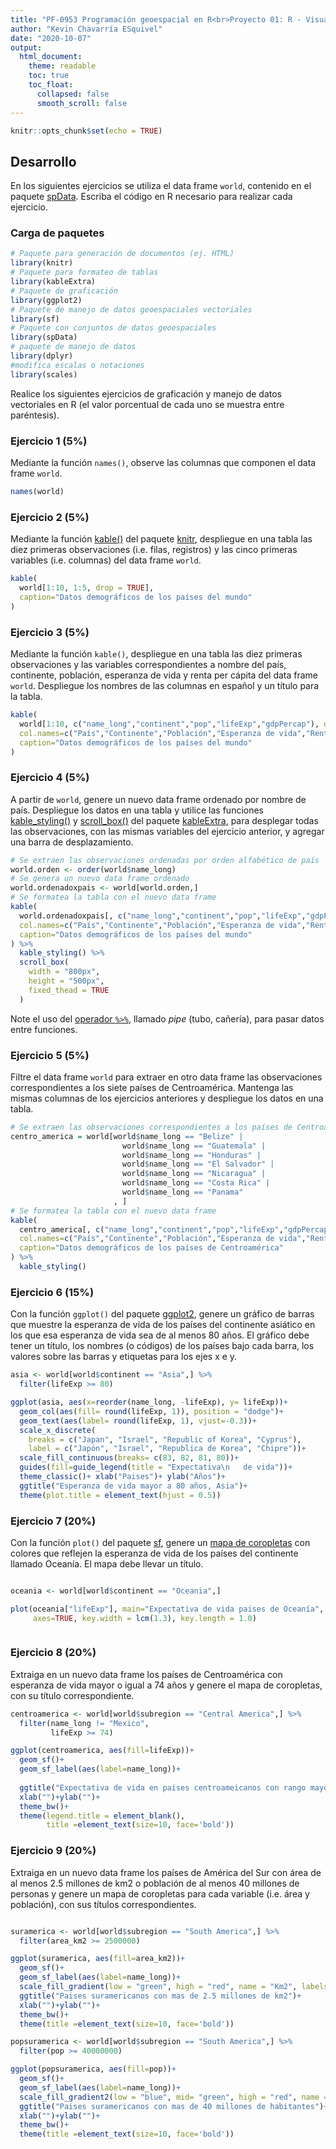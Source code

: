 ```yaml
---
title: "PF-0953 Programación geoespacial en R<br>Proyecto 01: R - Visualización de datos vectoriales"
author: "Kevin Chavarría ESquivel"
date: "2020-10-07"
output:
  html_document:
    theme: readable    
    toc: true
    toc_float:
      collapsed: false
      smooth_scroll: false  
---
```

  
  ```r
knitr::opts_chunk$set(echo = TRUE)
```

## Desarrollo
En los siguientes ejercicios se utiliza el data frame ```world```, contenido en el paquete [spData](https://cran.r-project.org/web/packages/spData/). Escriba el código en R necesario para realizar cada ejercicio.

### Carga de paquetes
```r
# Paquete para generación de documentos (ej. HTML)
library(knitr)
# Paquete para formateo de tablas
library(kableExtra)
# Paquete de graficación
library(ggplot2)
# Paquete de manejo de datos geoespaciales vectoriales
library(sf)
# Paquete con conjuntos de datos geoespaciales
library(spData)
# paquete de manejo de datos
library(dplyr)
#modifica escalas o notaciones
library(scales)
```

Realice los siguientes ejercicios de graficación y manejo de datos vectoriales en R (el valor porcentual de cada uno se muestra entre paréntesis).

### Ejercicio 1 (5%)
Mediante la función ```names()```, observe las columnas que componen el data frame ```world```.
```r
names(world)
```


### Ejercicio 2 (5%)
Mediante la función [kable()](https://www.rdocumentation.org/packages/knitr/versions/1.30/topics/kable) del paquete [knitr](https://cran.r-project.org/web/packages/knitr/), despliegue en una tabla las diez primeras observaciones (i.e. filas, registros) y las cinco primeras variables (i.e. columnas) del data frame  ```world```.
```r
kable(
  world[1:10, 1:5, drop = TRUE], 
  caption="Datos demográficos de los países del mundo"
)
```


### Ejercicio 3 (5%)
Mediante la función ```kable()```, despliegue en una tabla las diez primeras observaciones y las variables correspondientes a nombre del país, continente, población, esperanza de vida y renta per cápita del data frame  ```world```. Despliegue los nombres de las columnas en español y un título para la tabla.
```r
kable(
  world[1:10, c("name_long","continent","pop","lifeExp","gdpPercap"), drop = TRUE], 
  col.names=c("País","Continente","Población","Esperanza de vida","Renta per cápita"),  
  caption="Datos demográficos de los países del mundo"
)
```

### Ejercicio 4 (5%)
A partir de ```world```, genere un nuevo data frame ordenado por nombre de país. Despliegue los datos en una tabla y utilice las funciones [kable_styling()](https://www.rdocumentation.org/packages/kableExtra/versions/1.2.1/topics/kable_styling) y [scroll_box()](https://www.rdocumentation.org/packages/kableExtra/versions/1.2.1/topics/scroll_box) del paquete [kableExtra](https://cran.r-project.org/web/packages/kableExtra/), para desplegar todas las observaciones, con las mismas variables del ejercicio anterior, y agregar una barra de desplazamiento.
```r
# Se extraen las observaciones ordenadas por orden alfabético de país
world.orden <- order(world$name_long)
# Se genera un nuevo data frame ordenado
world.ordenadoxpais <- world[world.orden,]
# Se formatea la tabla con el nuevo data frame
kable(
  world.ordenadoxpais[, c("name_long","continent","pop","lifeExp","gdpPercap"), drop = TRUE], 
  col.names=c("País","Continente","Población","Esperanza de vida","Renta per cápita"),  
  caption="Datos demográficos de los países del mundo"
) %>%
  kable_styling() %>%
  scroll_box(
    width = "800px", 
    height = "500px", 
    fixed_thead = TRUE
  )
```
Note el uso del [operador ```%>%```](https://www.datacamp.com/community/tutorials/pipe-r-tutorial), llamado _pipe_ (tubo, cañería), para pasar datos entre funciones.

### Ejercicio 5 (5%)
Filtre el data frame ```world``` para extraer en otro data frame las observaciones correspondientes a los siete países de Centroamérica. Mantenga las mismas columnas de los ejercicios anteriores y despliegue los datos en una tabla.
```r
# Se extraen las observaciones correspondientes a los países de Centroamérica
centro_america = world[world$name_long == "Belize" |
                         world$name_long == "Guatemala" |
                         world$name_long == "Honduras" |
                         world$name_long == "El Salvador" |
                         world$name_long == "Nicaragua" |
                         world$name_long == "Costa Rica" |
                         world$name_long == "Panama"
                       , ]
# Se formatea la tabla con el nuevo data frame
kable(
  centro_america[, c("name_long","continent","pop","lifeExp","gdpPercap"), drop = TRUE], 
  col.names=c("País","Continente","Población","Esperanza de vida","Renta per cápita"),  
  caption="Datos demográficos de los países de Centroamérica"
) %>%
  kable_styling()
```

### Ejercicio 6 (15%)
Con la función ```ggplot()``` del paquete [ggplot2](https://ggplot2.tidyverse.org/), genere un gráfico de barras que muestre la esperanza de vida de los países del continente asiático en los que esa esperanza de vida sea de al menos 80 años. El gráfico debe tener un título, los nombres (o códigos) de los países bajo cada barra, los valores sobre las barras y etiquetas para los ejes x e y.
```r
asia <- world[world$continent == "Asia",] %>%
  filter(lifeExp >= 80)

ggplot(asia, aes(x=reorder(name_long, -lifeExp), y= lifeExp))+
  geom_col(aes(fill= round(lifeExp, 1)), position = "dodge")+
  geom_text(aes(label= round(lifeExp, 1), vjust=-0.3))+
  scale_x_discrete(
    breaks = c("Japan", "Israel", "Republic of Korea", "Cyprus"),
    label = c("Japón", "Israel", "Republica de Korea", "Chipre"))+
  scale_fill_continuous(breaks= c(83, 82, 81, 80))+
  guides(fill=guide_legend(title = "Expectativa\n   de vida"))+
  theme_classic()+ xlab("Paises")+ ylab("Años")+
  ggtitle("Esperanza de vida mayor a 80 años, Asia")+
  theme(plot.title = element_text(hjust = 0.5))

```

### Ejercicio 7 (20%)
Con la función ```plot()``` del paquete [sf](https://cran.r-project.org/web/packages/sf/index.html), genere un [mapa de coropletas](https://en.wikipedia.org/wiki/Choropleth_map) con colores que reflejen la esperanza de vida de los países del continente llamado Oceanía. El mapa debe llevar un título.
```r
```


```r
oceania <- world[world$continent == "Oceania",]

plot(oceania["lifeExp"], main="Expectativa de vida paises de Oceanía", xlim = c(90,200), ylim = c(-15,-30), 
     axes=TRUE, key.width = lcm(1.3), key.length = 1.0)
```


```r
```

### Ejercicio 8 (20%)
Extraiga en un nuevo data frame los países de Centroamérica con esperanza de vida mayor o igual a 74 años y genere el mapa de coropletas, con su título correspondiente.
```r
centroamerica <- world[world$subregion == "Central America",] %>%
  filter(name_long != "Mexico",
         lifeExp >= 74)

ggplot(centroamerica, aes(fill=lifeExp))+
  geom_sf()+
  geom_sf_label(aes(label=name_long))+
  
  ggtitle("Expectativa de vida en paises centroameicanos con rango mayor a 74 años")+
  xlab("")+ylab("")+
  theme_bw()+
  theme(legend.title = element_blank(), 
        title =element_text(size=10, face='bold'))
```

### Ejercicio 9 (20%)
Extraiga en un nuevo data frame los países de América del Sur con área de al menos 2.5 millones de km2 o población de al menos 40 millones de personas y genere un mapa de coropletas para cada variable (i.e. área y población), con sus títulos correspondientes.

```r
```

```r
suramerica <- world[world$subregion == "South America",] %>%
  filter(area_km2 >= 2500000)

ggplot(suramerica, aes(fill=area_km2))+
  geom_sf()+
  geom_sf_label(aes(label=name_long))+
  scale_fill_gradient(low = "green", high = "red", name = "Km2", labels = comma)+
  ggtitle("Paises suramericanos con mas de 2.5 millones de km2")+
  xlab("")+ylab("")+
  theme_bw()+
  theme(title =element_text(size=10, face='bold'))


```

```r
popsuramerica <- world[world$subregion == "South America",] %>%
  filter(pop >= 40000000)

ggplot(popsuramerica, aes(fill=pop))+
  geom_sf()+
  geom_sf_label(aes(label=name_long))+
  scale_fill_gradient2(low = "blue", mid= "green", high = "red", name = "Población", labels = comma)+
  ggtitle("Paises suramericanos con mas de 40 millones de habitantes")+
  xlab("")+ylab("")+
  theme_bw()+
  theme(title =element_text(size=10, face='bold'))
```

